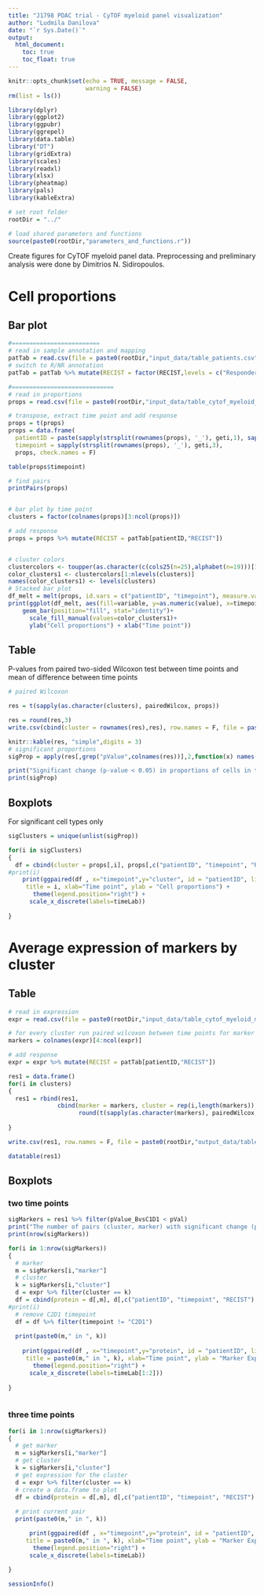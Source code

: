 ```yaml
---
title: "J1798 PDAC trial - CyTOF myeloid panel visualization"
author: "Ludmila Danilova"
date: "`r Sys.Date()`"
output: 
  html_document:
    toc: true
    toc_float: true
---
```


```r
knitr::opts_chunk$set(echo = TRUE, message = FALSE,
                      warning = FALSE)
rm(list = ls())

library(dplyr)
library(ggplot2)
library(ggpubr)
library(ggrepel)
library(data.table)
library("DT")
library(gridExtra)
library(scales)
library(readxl)
library(xlsx)
library(pheatmap)
library(pals)
library(kableExtra)

# set root folder
rootDir = "../"

# load shared parameters and functions
source(paste0(rootDir,"parameters_and_functions.r"))

```
Create figures for CyTOF myeloid panel data. Preprocessing and preliminary analysis were done by Dimitrios N. Sidiropoulos.

# Cell proportions

## Bar plot

```r

#=========================
# read in sample annotation and mapping
patTab = read.csv(file = paste0(rootDir,"input_data/table_patients.csv"), row.names = 1)
# switch to R/NR annotation
patTab = patTab %>% mutate(RECIST = factor(RECIST,levels = c("Responder", "NonResponder"), labels = c("R","NR")))

#=============================
# read in proportions
props = read.csv(file = paste0(rootDir,"input_data/table_cytof_myeloid_props.csv"), row.names = 1)

# transpose, extract time point and add response
props = t(props)
props = data.frame(
  patientID = paste(sapply(strsplit(rownames(props), '_'), geti,1), sapply(strsplit(rownames(props), '_'), geti,2), sep = '_'),
  timepoint = sapply(strsplit(rownames(props), '_'), geti,3), 
  props, check.names = F)

table(props$timepoint)

# find pairs
printPairs(props)


# bar plot by time point
clusters = factor(colnames(props)[3:ncol(props)])

# add response
props = props %>% mutate(RECIST = patTab[patientID,"RECIST"])


# cluster colors
clustercolors <- toupper(as.character(c(cols25(n=25),alphabet(n=19)))[1:length(clusters)])
color_clusters1 <- clustercolors[1:nlevels(clusters)]
names(color_clusters1) <- levels(clusters)
# Stacked bar plot
df_melt = melt(props, id.vars = c("patientID", "timepoint"), measure.vars = clusters)
print(ggplot(df_melt, aes(fill=variable, y=as.numeric(value), x=timepoint)) + 
    geom_bar(position="fill", stat="identity")+
      scale_fill_manual(values=color_clusters1)+
      ylab("Cell proportions") + xlab("Time point"))
```

## Table

P-values from paired two-sided Wilcoxon test between time points and mean of difference between time points

```r
# paired Wilcoxon

res = t(sapply(as.character(clusters), pairedWilcox, props))

res = round(res,3)
write.csv(cbind(cluster = rownames(res),res), row.names = F, file = paste0(rootDir,"output_data/table_cytof_myeloid_wilcox_pvalues_proportions.csv"))

knitr::kable(res, "simple",digits = 3)
# significant proportions
sigProp = apply(res[,grep("pValue",colnames(res))],2,function(x) names(x)[which(x < pVal)])

print("Significant change (p-value < 0.05) in proportions of cells in the following cell types:")
print(sigProp)

```
## Boxplots

For significant cell types only

```r
sigClusters = unique(unlist(sigProp))

for(i in sigClusters)
{
  df = cbind(cluster = props[,i], props[,c("patientID", "timepoint", "RECIST") ] )
#print(i)
    print(ggpaired(df , x="timepoint",y="cluster", id = "patientID", line.size = .7, line.color = "RECIST",palette =  recistCol,
     title = i, xlab="Time point", ylab = "Cell proportions") +
       theme(legend.position="right") +
      scale_x_discrete(labels=timeLab))
      
}


```

# Average expression of markers by cluster

## Table

```r
# read in expression
expr = read.csv(file = paste0(rootDir,"input_data/table_cytof_myeloid_marker_expression.csv"))

# for every cluster run paired wilcoxon between time points for marker expression
markers = colnames(expr)[4:ncol(expr)]

# add response
expr = expr %>% mutate(RECIST = patTab[patientID,"RECIST"])

res1 = data.frame()
for(i in clusters)
{
  res1 = rbind(res1, 
              cbind(marker = markers, cluster = rep(i,length(markers)),
                    round(t(sapply(as.character(markers), pairedWilcox, expr %>% filter(cluster == i))),3)))
  
}

write.csv(res1, row.names = F, file = paste0(rootDir,"output_data/table_cytof_myeloid_wilcox_pvalues_marker_expression.csv"))

datatable(res1)

```

## Boxplots
### two time points

```r
sigMarkers = res1 %>% filter(pValue_BvsC1D1 < pVal)
print("The number of pairs (cluster, marker) with significant change (p-value < 0.05) in marker expression between baseline and C1D1:")
print(nrow(sigMarkers))

for(i in 1:nrow(sigMarkers))
{
  # marker
  m = sigMarkers[i,"marker"]
  # cluster
  k = sigMarkers[i,"cluster"]
  d = expr %>% filter(cluster == k)
  df = cbind(protein = d[,m], d[,c("patientID", "timepoint", "RECIST") ] )
#print(i)
  # remove C2D1 timepoint
  df = df %>% filter(timepoint != "C2D1")
  
  print(paste0(m," in ", k))
  
    print(ggpaired(df , x="timepoint",y="protein", id = "patientID", line.size = .7, line.color = "RECIST",palette =  recistCol,
     title = paste0(m," in ", k), xlab="Time point", ylab = "Marker Expression") +
       theme(legend.position="right") +
      scale_x_discrete(labels=timeLab[1:2]))
      
}



```

### three time points

```r

for(i in 1:nrow(sigMarkers))
{
  # get marker
  m = sigMarkers[i,"marker"]
  # get cluster
  k = sigMarkers[i,"cluster"]
  # get expression for the cluster
  d = expr %>% filter(cluster == k)
  # create a data.frame to plot
  df = cbind(protein = d[,m], d[,c("patientID", "timepoint", "RECIST") ] )
  
  # print current pair
  print(paste0(m," in ", k))

      print(ggpaired(df , x="timepoint",y="protein", id = "patientID", line.size = .7, line.color = "RECIST",palette =  recistCol,
     title = paste0(m," in ", k), xlab="Time point", ylab = "Marker Expression") +
       theme(legend.position="right") +
      scale_x_discrete(labels=timeLab))
      
}


```

```r
sessionInfo()
```




